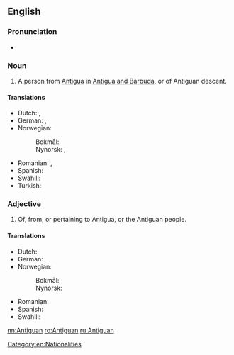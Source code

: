 {{also|antiguan}}
==English==

===Pronunciation===
* {{IPA|/ænˈtiːɡən/|lang=en}}

===Noun===
{{en-noun}}

# A person from [[Antigua]] in [[Antigua and Barbuda]], or of Antiguan descent.

====Translations====
{{trans-top|person}}
* Dutch: {{t|nl|Antiguaan|m}}, {{t|nl|Antiguaanse|f}}
* German: {{t+|de|Antiguaner|m}}, {{t+|de|Antiguanerin|f}}
* Norwegian:
*: Bokmål: {{t+|nb|antiguaner|m}}
*: Nynorsk: {{t+|nn|antiguan|m}}, {{t+|nn|antiguanar|m}}
{{trans-mid}}
* Romanian: {{t|ro|antiguan|m}}, {{t|ro|antiguană|f}}
* Spanish: {{t+|es|antiguano|m}}
* Swahili: {{t|sw|Mwantigua}}
* Turkish: {{t|tr|Antigualı}}
{{trans-bottom}}

===Adjective===
{{en-adj}}

# Of, from, or pertaining to Antigua, or the Antiguan people.

====Translations====
{{trans-top|of, from, or pertaining to Antigua, or the Antiguan people}}
* Dutch: {{t|nl|Antiguaans}}
* German: {{t+|de|antiguanisch}}
* Norwegian:
*: Bokmål: {{t|nb|antiguansk}}
*: Nynorsk: {{t+|nn|antiguansk}}
{{trans-mid}}
* Romanian: {{t|ro|antiguan}}
* Spanish: {{t+|es|antiguano|m}}
* Swahili: {{t|sw|Kiantigua}}
{{trans-bottom}}

[[Category:en:Nationalities]]

[[nn:Antiguan]]
[[ro:Antiguan]]
[[ru:Antiguan]]